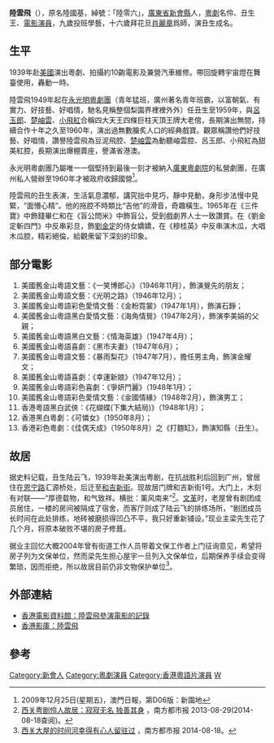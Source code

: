 '''陸雲飛'''（{{bd|1919年||1968年}}），原名陸國基，綽號：「陸零六」，[[廣東省|廣東省]][[新會縣|新會縣]]人，[[粵劇|粵劇]]名伶、丑生王、[[電影|電影]][[演員|演員]]，九歲投班學藝，十六歲拜花旦[[肖麗章|肖麗章]]爲師，演丑生成名。

==生平==
1939年赴[[美國|美國]]演出粵劇、拍攝約10齣電影及兼營汽車維修。帶回旋轉宇宙燈在舞臺使用，轟動一時。

陸雲飛1949年起在[[永光明粵劇團|永光明粵劇團]]（青年猛班，廣州著名青年班霸，以富朝氣、有實力、好技藝、好唱情，馳名見稱整個梨園界裡裡外外）任丑生至1959年，與[[呂玉郎|呂玉郎]]、[[楚岫雲|楚岫雲]]、[[小飛紅|小飛紅]]合稱四大天王四條巨柱天頂王牌大老倌，長期演出無間，持續合作十年之久至1960年，演出過無數膾炙人口的經典戲寶。觀眾稱讚他們好技藝、好唱情，讚譽陸雲飛為豆泥飛腔、[[楚岫雲|楚岫雲]]為動聽岫雲腔、呂玉郎、小飛紅為甜美紅腔，長期演出爆棚賣座，譽滿省港澳。

永光明粵劇團乃屬唯一一個堅持到最後一刻才被納入[[廣東粵劇院|廣東粵劇院]]的私營劇團，在廣州私人營辦至1960年才被政府收歸國營<ref>2009年12月25日(星期五)，澳門日報，第D06版：新園地</ref>。

陸雲飛的丑生表演，生活氣息濃郁，講究拙中見巧，靜中見動，身形步法慢中見緊，“面懵心精”。他的拖腔不時類比“吉他”的滑音，奇趣橫生。1965年在《三件寶》中飾錢畢仁和在《盲公問米》中飾盲公，受到戲劇界人士一致讚賞。在《劉金定斬四門》中反串彩旦，飾[[劉金定|劉金定]]的侍女嬌嬌，在《穆桂英》中反串演木瓜，大唱木瓜腔，精彩絕倫，給觀衆留下深刻的印象。

== 部分電影 ==
# 美國舊金山粵語文藝：《一笑博郎心》（1946年11月），飾演覺先的朋友；
# 美國舊金山粵語文藝：《光明之路》（1946年12月）；
# 美國舊金山粵語彩色愛情文藝：《金粉霓裳》（1947年1月），飾演石錚；
# 美國舊金山粵語黑白愛情文藝：《海角情鴛》（1947年2月），飾演李美娟的父親；
# 美國舊金山粵語黑白文藝：《情海英雄》（1947年4月）；
# 美國舊金山粵語喜劇：《黑市夫妻》（1947年6月）；
# 美國舊金山粵語文藝：《暴雨梨花》（1947年7月），擔任男主角，飾演金耀文；
# 美國舊金山粵語喜劇：《幸運新娘》（1947年12月）；
# 美國舊金山粵語彩色喜劇：《爭妍鬥麗》（1948年1月）；
# 美國舊金山粵語彩色愛情文藝：《金國情緣》（1948年2月），飾演男工；
# 香港粵語黑白武俠：《花蝴蝶(下集大結局)》（1948年1月）；
# 香港黑白粵劇：《可憐女》（1950年8月）；
# 香港彩色粵劇：《佳偶天成》（1950年8月）之《打麵缸》，飾演知縣（丑生）。

== 故居 ==
据史料记载，丑生陆云飞，1939年赴美演出粤剧，在抗战胜利后回到广州，曾居住在[[恩宁路|恩宁路]]汇源桥处，后迁至[[和吉新街|和吉新街]]。现故居门牌和吉新街1号。大门上，木刻有对联——“厚德载物，和气致祥。横批：薰风南来”<ref name="和吉">[http://www.nandu.com/album/201308/29/7299.html?id=7 西关粤剧伶人故居：寂寂无名 独善其身] {{Wayback|url=http://www.nandu.com/album/201308/29/7299.html?id=7 |date=20140819083217 }}，南方都市报      
2013-08-29(2014-08-18查阅)。{{zh-cn}}</ref>。[[文革|文革]]时，老屋曾有剧团成员居住，一楼的房间被隔成了宿舍，而客厅则成了陆云飞的排练场所，“剧团成员长时间在此处排练，地砖被磨损得凹凸不平，我只好重新铺设。”现业主梁先生花了几个月，将原本破败不堪的房子修葺。

据业主回忆大概2004年曾有街道工作人员带着文保工作者上门征询意见，希望将房子列为文保单位，然而梁先生担心屋宇一旦列入文保单位，后期保养手续会变得繁琐，因而拒绝，所以故居目前仍非文物保护单位<ref name="时间">[http://epaper.nandu.com/epaper/G/html/2014-08/18/content_3297891.htm?div=0 西关大屋的时间河幸得有心人留驻过] {{webarchive|url=https://web.archive.org/web/20140819090001/http://epaper.nandu.com/epaper/G/html/2014-08/18/content_3297891.htm?div=0 |date=2014-08-19 }}，南方都市报 2014-08-18。{{zh-cn}}</ref>。

== 外部連結 ==
* [http://ipac.hkfa.lcsd.gov.hk/ipac20/ipac.jsp?session=1Q4J638N86183.75&profile=hkfa&uri=link=3100036@!1944@!3100024@!3100036&aspect=basic_search&menu=search&ri=1&source=192.168.110.61@!horizon&term=%E9%99%B8%E9%9B%B2%E9%A3%9B%2C&index=NAMEBRP 香港電影資料館：陸雲飛參演電影的記錄]{{dead link|date=2018年5月 |bot=InternetArchiveBot |fix-attempted=yes }}
* [http://hkmdb.com/db/people/view.mhtml?id=1289&display_set=big5 香港影庫：陸雲飛]

== 參考 ==
{{Reflist}}
{{DEFAULTSORT:L陆}}
[[Category:新會人|Category:新會人]]
[[Category:粵劇演員|Category:粵劇演員]]
[[Category:香港粵語片演員|Category:香港粵語片演員]]
[[Category:陸姓|W]]